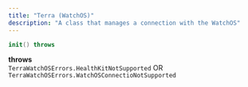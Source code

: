 ```yaml
---
title: "Terra (WatchOS)"
description: "A class that manages a connection with the WatchOS"
---
```

```swift
init() throws

```

**throws**  
`TerraWatchOSErrors.HealthKitNotSupported` OR `TerraWatchOSErrors.WatchOSConnectioNotSupported`



